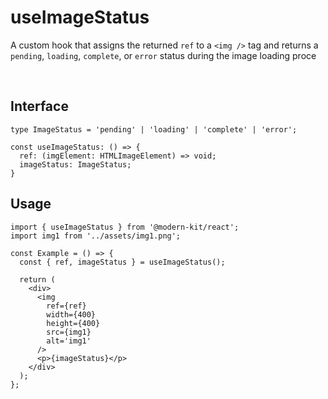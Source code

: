 # useImageStatus

A custom hook that assigns the returned `ref` to a `<img />` tag and returns a `pending`, `loading`, `complete`, or `error` status during the image loading proce

<br />

## Interface
```tsx
type ImageStatus = 'pending' | 'loading' | 'complete' | 'error';

const useImageStatus: () => {
  ref: (imgElement: HTMLImageElement) => void;
  imageStatus: ImageStatus;
}
```

## Usage

```tsx
import { useImageStatus } from '@modern-kit/react';
import img1 from '../assets/img1.png';

const Example = () => {
  const { ref, imageStatus } = useImageStatus();

  return (
    <div>
      <img 
        ref={ref} 
        width={400} 
        height={400} 
        src={img1} 
        alt='img1' 
      />
      <p>{imageStatus}</p>
    </div>
  );
};
```